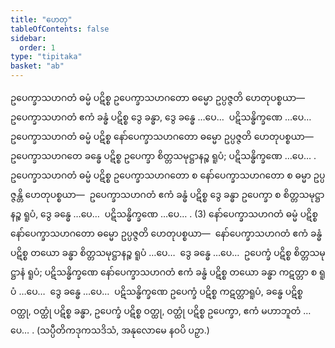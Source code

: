 ```yaml
---
title: "ဟေတု"
tableOfContents: false
sidebar:
  order: 1
type: "tipitaka"
basket: "ab"
---
```



<DynamicBreadcrumb />

<Division number="177">

<Paragraph number="4466">
ဥပေက္ခာသဟဂတံ ဓမ္မံ ပဋိစ္စ ဥပေက္ခာသဟဂတော ဓမ္မော ဥပ္ပဇ္ဇတိ ဟေတုပစ္စယာ—  ဥပေက္ခာသဟဂတံ ဧကံ ခန္ဓံ ပဋိစ္စ ဒွေ ခန္ဓာ, ဒွေ ခန္ဓေ …ပေ…  ပဋိသန္ဓိက္ခဏေ …ပေ…  ဥပေက္ခာသဟဂတံ ဓမ္မံ ပဋိစ္စ နော်ပေက္ခာသဟဂတော ဓမ္မော ဥပ္ပဇ္ဇတိ ဟေတုပစ္စယာ—  ဥပေက္ခာသဟဂတေ ခန္ဓေ ပဋိစ္စ ဥပေက္ခာ စိတ္တသမုဋ္ဌာနဉ္စ ရူပံ; ပဋိသန္ဓိက္ခဏေ …ပေ… . ဥပေက္ခာသဟဂတံ ဓမ္မံ ပဋိစ္စ ဥပေက္ခာသဟဂတော စ နော်ပေက္ခာသဟဂတော စ ဓမ္မာ ဥပ္ပဇ္ဇန္တိ ဟေတုပစ္စယာ—  ဥပေက္ခာသဟဂတံ ဧကံ ခန္ဓံ ပဋိစ္စ ဒွေ ခန္ဓာ ဥပေက္ခာ စ စိတ္တသမုဋ္ဌာနဉ္စ ရူပံ, ဒွေ ခန္ဓေ …ပေ…  ပဋိသန္ဓိက္ခဏေ …ပေ… . (3)
</Paragraph>

<Paragraph number="4467">
နော်ပေက္ခာသဟဂတံ ဓမ္မံ ပဋိစ္စ နော်ပေက္ခာသဟဂတော ဓမ္မော ဥပ္ပဇ္ဇတိ ဟေတုပစ္စယာ—  နော်ပေက္ခာသဟဂတံ ဧကံ ခန္ဓံ ပဋိစ္စ တယော ခန္ဓာ စိတ္တသမုဋ္ဌာနဉ္စ ရူပံ …ပေ…  ဒွေ ခန္ဓေ …ပေ…  ဥပေက္ခံ ပဋိစ္စ စိတ္တသမုဋ္ဌာနံ ရူပံ; ပဋိသန္ဓိက္ခဏေ နော်ပေက္ခာသဟဂတံ ဧကံ ခန္ဓံ ပဋိစ္စ တယော ခန္ဓာ ကဋတ္တာ စ ရူပံ …ပေ…  ဒွေ ခန္ဓေ …ပေ…  ပဋိသန္ဓိက္ခဏေ ဥပေက္ခံ ပဋိစ္စ ကဋတ္တာရူပံ, ခန္ဓေ ပဋိစ္စ ဝတ္ထု, ဝတ္ထုံ ပဋိစ္စ ခန္ဓာ, ဥပေက္ခံ ပဋိစ္စ ဝတ္ထု, ဝတ္ထုံ ပဋိစ္စ ဥပေက္ခာ, ဧကံ မဟာဘူတံ …ပေ… . (သပ္ပီတိကဒုကသဒိသံ, အနုလောမေ နဝပိ ပဉှာ.)
</Paragraph>
</Division>